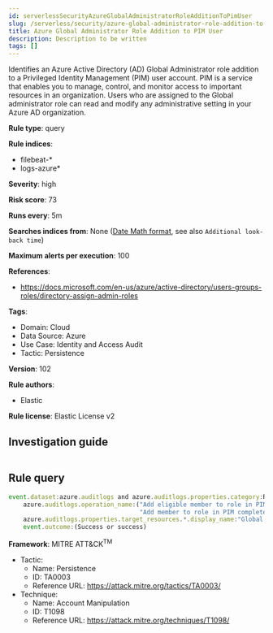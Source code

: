 ```yaml
---
id: serverlessSecurityAzureGlobalAdministratorRoleAdditionToPimUser
slug: /serverless/security/azure-global-administrator-role-addition-to-pim-user
title: Azure Global Administrator Role Addition to PIM User
description: Description to be written
tags: []
---
```


<div id="azure-global-administrator-role-addition-to-pim-user"></div>

Identifies an Azure Active Directory (AD) Global Administrator role addition to a Privileged Identity Management (PIM) user account. PIM is a service that enables you to manage, control, and monitor access to important resources in an organization. Users who are assigned to the Global administrator role can read and modify any administrative setting in your Azure AD organization.

**Rule type**: query

**Rule indices**: 

* filebeat-*
* logs-azure*

**Severity**: high

**Risk score**: 73

**Runs every**: 5m

**Searches indices from**: None ([Date Math format](((ref))/common-options.html#date-math), see also <DocLink id="serverlessSecurityRulesUiCreate" section="set-the-rules-schedule">`Additional look-back time`</DocLink>)

**Maximum alerts per execution**: 100

**References**: 

* https://docs.microsoft.com/en-us/azure/active-directory/users-groups-roles/directory-assign-admin-roles

**Tags**: 

* Domain: Cloud
* Data Source: Azure
* Use Case: Identity and Access Audit
* Tactic: Persistence

**Version**: 102

**Rule authors**: 

* Elastic

**Rule license**: Elastic License v2

## Investigation guide

```markdown

```

## Rule query

```js
event.dataset:azure.auditlogs and azure.auditlogs.properties.category:RoleManagement and
    azure.auditlogs.operation_name:("Add eligible member to role in PIM completed (permanent)" or
                                    "Add member to role in PIM completed (timebound)") and
    azure.auditlogs.properties.target_resources.*.display_name:"Global Administrator" and
    event.outcome:(Success or success)

```

**Framework**: MITRE ATT&CK<sup>TM</sup>

* Tactic:
    * Name: Persistence
    * ID: TA0003
    * Reference URL: https://attack.mitre.org/tactics/TA0003/
* Technique:
    * Name: Account Manipulation
    * ID: T1098
    * Reference URL: https://attack.mitre.org/techniques/T1098/

